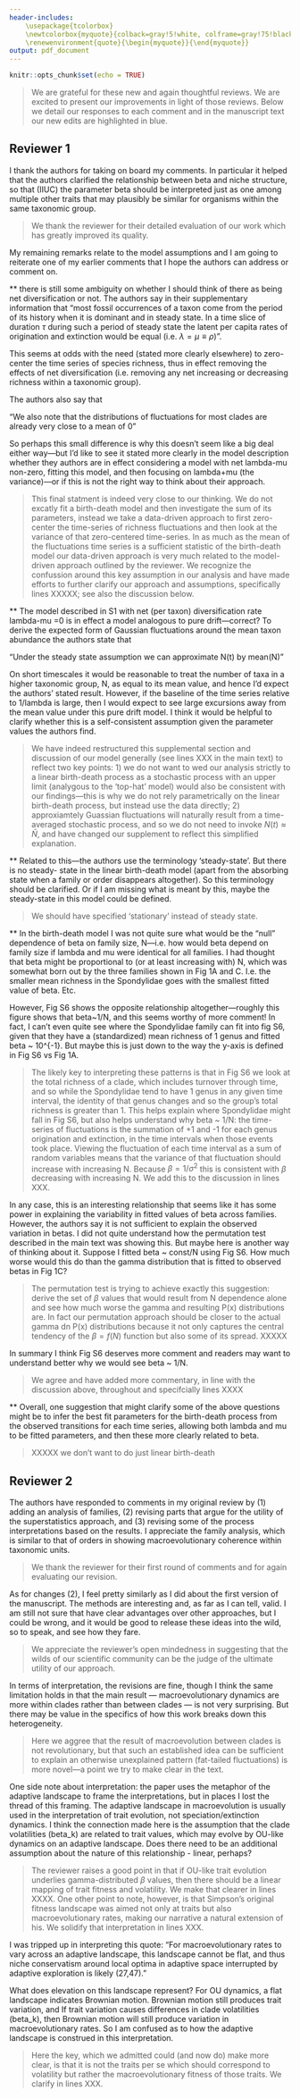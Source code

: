 ```yaml
---
header-includes:
    \usepackage{tcolorbox}
    \newtcolorbox{myquote}{colback=gray!5!white, colframe=gray!75!black}
    \renewenvironment{quote}{\begin{myquote}}{\end{myquote}}
output: pdf_document
---
```


```r
knitr::opts_chunk$set(echo = TRUE)
```

> We are grateful for these new and again thoughtful reviews.  We are excited to present our improvements in light of those reviews.  Below we detail our responses to each comment and in the manuscript text our new edits are highlighted in blue.

## Reviewer 1

I thank the authors for taking on board my comments. In particular it helped that the authors clarified the relationship between beta and niche structure, so that (IIUC) the parameter beta should be interpreted just as one among multiple other traits that may plausibly be similar for organisms within the same taxonomic group.

> We thank the reviewer for their detailed evaluation of our work which has greatly improved its quality.

My remaining remarks relate to the model assumptions and I am going to reiterate one of my earlier comments that I hope the authors can address or comment on.

** there is still some ambiguity on whether I should think of there as being net diversification or not. The authors say in their supplementary information that "most fossil occurrences of a taxon come from the period of its history when it is dominant and in steady state. In a time slice of duration $\tau$ during such a period of steady state the latent per capita rates of origination and extinction would be equal (i.e. $\lambda = \mu \equiv \rho$)".

This seems at odds with the need (stated more clearly elsewhere) to zero-center the time series of species richness, thus in effect removing the effects of net diversification (i.e. removing any net increasing or decreasing richness within a taxonomic group).

The authors also say that

"We also note that the distributions of fluctuations for most clades are already very close to a mean of 0"

So perhaps this small difference is why this doesn't seem like a big deal either way---but I'd like to see it stated more clearly in the model description whether they authors are in effect considering a model with net lambda-mu non-zero, fitting this model, and then focusing on lambda+mu (the variance)---or if this is not the right way to think about their approach.

> This final statment is indeed very close to our thinking.  We do not excatly fit a birth-death model and then investigate the sum of its parameters, instead we take a data-driven approach to first zero-center the time-series of richness fluctuations and then look at the variance of that zero-centered time-series.  In as much as the mean of the fluctuations time series is a sufficient statistic of the birth-death model our data-driven approach is very much related to the model-driven approach outlined by the reviewer. \newline\newline 
We recognize the confussion around this key assumption in our analysis and have made efforts to further clarify our approach and assumptions, specifically lines XXXXX; see also the discussion below.

** The model described in S1 with net (per taxon) diversification rate lambda-mu =0 is in effect a model analogous to pure drift---correct? To derive the expected form of Gaussian fluctuations around the mean taxon abundance the authors state that

"Under the steady state assumption we can approximate N(t) by mean(N)"

On short timescales it would be reasonable to treat the number of taxa in a higher taxonomic group, N, as equal to its mean value, and hence I'd expect the authors' stated result. However, if the baseline of the time series relative to 1/lambda is large, then I would expect to see large excursions away from the mean value under this pure drift model. I think it would be helpful to clarify whether this is a self-consistent assumption given the parameter values the authors find.

> We have indeed restructured this supplemental section and discussion of our model generally (see lines XXX in the main text) to reflect two key points: 1) we do not want to wed our analysis strictly to a linear birth-death process as a stochastic process with an upper limit (analygous to the 'top-hat' model) would also be consistent with our findings---this is why we do not rely parametrically on the linear birth-death process, but instead use the data directly; 2) approxiamtely Guassian fluctuations will naturally result from a time-averaged stochastic process, and so we do not need to invoke $N(t) \approx \bar{N}$, and have changed our supplement to reflect this simplified explanation.

** Related to this—the authors use the terminology 'steady-state'. But there is no steady- state in the linear birth-death model (apart from the absorbing state when a family or order disappears altogether). So this terminology should be clarified. Or if I am missing what is meant by this, maybe the steady-state in this model could be defined.

> We should have specified 'stationary' instead of steady state.

** In the birth-death model I was not quite sure what would be the "null" dependence
of beta on family size, N—i.e. how would beta depend on family size if lambda and mu were identical for all families. I had thought that beta might be proportional to (or at least increasing with) N, which was somewhat born out by the three families shown in Fig 1A and C. I.e. the smaller mean richness in the Spondylidae goes with the smallest fitted value of beta. Etc.

However, Fig S6 shows the opposite relationship altogether—roughly this figure shows that beta~1/N, and this seems worthy of more comment! In fact, I can't even quite see where the Spondylidae family can fit into fig S6, given that they have a (standardized) mean richness of 1 genus and fitted beta ~ 10^{-1}. But maybe this is just down to the way the y-axis is defined in Fig S6 vs Fig 1A.

> The likely key to interpreting these patterns is that in Fig S6 we look at the total richness of a clade, which includes turnover through time, and so while the Spondylidae tend to have 1 genus in any given time interval, the identity of that genus changes and so the group's total richness is greater than 1.  This helps explain where Spondylidae might fall in Fig S6, but also helps understand why beta ~ 1/N: the time-series of fluctuations is the summation of +1 and -1 for each genus origination and extinction, in the time intervals when those events took place.  Viewing the fluctuation of each time interval as a sum of random variables means that the variance of that fluctuation should increase with increasing N.  Because $\beta = 1/\sigma^2$ this is consistent with $\beta$ decreasing with increasing N.  We add this to the discussion in lines XXX.

In any case, this is an interesting relationship that seems like it has some power in explaining the variability in fitted values of beta across families. However, the authors say it is not sufficient to explain the observed variation in betas. I did not quite understand
how the permutation test described in the main text was showing this. But maybe here is another way of thinking about it. Suppose I fitted beta ~ const/N using Fig S6. How much worse would this do than the gamma distribution that is fitted to observed betas in Fig 1C?

> The permutation test is trying to achieve exactly this suggestion: derive the set of $\beta$ values that would result from N dependence alone and see how much worse the gamma and resulting P(x) distributions are.  In fact our permutation approach should be closer to the actual gamma dn P(x) distributions because it not only captures the central tendency of the $\beta = f(N)$ function but also some of its spread. XXXXX

In summary I think Fig S6 deserves more comment and readers may want to understand better why we would see beta ~ 1/N.

> We agree and have added more commentary, in line with the discussion above, throughout and specifcially lines XXXX

** Overall, one suggestion that might clarify some of the above questions might be to infer the best fit parameters for the birth-death process from the observed transitions for each time series, allowing both lambda and mu to be fitted parameters, and then these more clearly related to beta.

> XXXXX we don't want to do just linear birth-death


## Reviewer 2

The authors have responded to comments in my original review by (1) adding an analysis of families, (2) revising parts that argue for the utility of the superstatistics approach, and (3) revising some of the process interpretations based on the results. I appreciate the family analysis, which is similar to that of orders in showing macroevolutionary coherence within taxonomic units.

> We thank the reviewer for their first round of comments and for again evaluating our revision.

As for changes (2), I feel pretty similarly as I did about the first version of the manuscript. The methods are interesting and, as far as I can tell, valid. I am still not sure that have clear advantages over other approaches, but I could be wrong, and it would be good to release these ideas into the wild, so to speak, and see how they fare.

> We appreciate the reviewer's open mindedness in suggesting that the wilds of our scientific community can be the judge of the ultimate utility of our approach.

In terms of interpretation, the revisions are fine, though I think the same limitation holds in that the main result — macroevolutionary dynamics are more within clades rather than between clades — is not very surprising. But there may be value in the specifics of how this work breaks down this heterogeneity.

> Here we aggree that the result of macroevolution between clades is not revolutionary, but that such an established idea can be sufficient to explain an otherwise unexplained pattern (fat-tailed fluctuations) is more novel---a point we try to make clear in the text.

One side note about interpretation: the paper uses the metaphor of the adaptive landscape to frame the interpretations, but in places I lost the thread of this framing. The adaptive landscape in macroevolution is usually used in the interpretation of trait evolution, not speciation/extinction dynamics. I think the connection made here is the assumption that the clade volatilities (beta_k) are related to trait values, which may evolve by OU-like dynamics on an adaptive landscape. Does there need to be an additional assumption about the nature of this relationship - linear, perhaps?

> The reviewer raises a good point in that if OU-like trait evolution underlies gamma-distributed $\beta$ values, then there should be a linear mapping of trait fitness and volatility.  We make that clearer in lines XXXX.  One other point to note, however, is that Simpson's original fitness landscape was aimed not only at traits but also macroevolutionary rates, making our narrative a natural extension of his.  We solidify that interpretation in lines XXX.

I was tripped up in interpreting this quote: "For macroevolutionary rates to vary across an adaptive landscape, this landscape cannot be flat, and thus niche conservatism around local optima in adaptive space interrupted by adaptive exploration is likely (27,47)."

What does elevation on this landscape represent? For OU dynamics, a flat landscape indicates Brownian motion. Brownian motion still produces trait variation, and If trait variation causes differences in clade volatilities (beta_k), then Brownian motion will still produce variation in macroevolutionary rates. So I am confused as to how the adaptive landscape is construed in this interpretation.

> Here the key, which we admitted could (and now do) make more clear, is that it is not the traits per se which should correspond to volatility but rather the macroevolutionary fitness of those traits.  We clarify in lines XXX.
